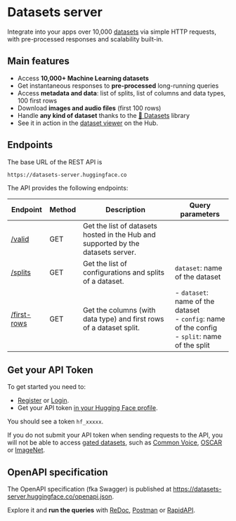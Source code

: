 # Datasets server

Integrate into your apps over 10,000 [datasets](https://huggingface.co/datasets) via simple HTTP requests, with pre-processed responses and scalability built-in.

## Main features

- Access **10,000+ Machine Learning datasets**
- Get instantaneous responses to **pre-processed** long-running queries
- Access **metadata and data**: list of splits, list of columns and data types, 100 first rows
- Download **images and audio files** (first 100 rows)
- Handle **any kind of dataset** thanks to the [🤗 Datasets](https://github.com/huggingface/datasets) library
- See it in action in the [dataset viewer](https://huggingface.co/docs/hub/datasets-viewer) on the Hub.

## Endpoints

The base URL of the REST API is

```
https://datasets-server.huggingface.co
```

The API provides the following endpoints:

| Endpoint                    | Method | Description                                                                      | Query parameters                                                                                   |
| --------------------------- | ------ | -------------------------------------------------------------------------------- | -------------------------------------------------------------------------------------------------- |
| [/valid](./valid)           | GET    | Get the list of datasets hosted in the Hub and supported by the datasets server. |                                                                                                    |
| [/splits](./splits)         | GET    | Get the list of configurations and splits of a dataset.                          | `dataset`: name of the dataset                                                                     |
| [/first-rows](./first-rows) | GET    | Get the columns (with data type) and first rows of a dataset split.              | - `dataset`: name of the dataset<br>- `config`: name of the config<br>- `split`: name of the split |

## Get your API Token

To get started you need to:

- [Register](https://huggingface.co/join) or [Login](https://huggingface.co/login).
- Get your API token [in your Hugging Face profile](https://huggingface.co/settings/tokens).

You should see a token `hf_xxxxx`.

If you do not submit your API token when sending requests to the API, you will not be able to access [gated datasets](https://huggingface.co/docs/hub/datasets-gated), such as [Common Voice](https://huggingface.co/datasets/mozilla-foundation/common_voice_10_0), [OSCAR](oscar-corpus/OSCAR-2109) or [ImageNet](https://huggingface.co/datasets/imagenet-1k).

## OpenAPI specification

The OpenAPI specification (fka Swagger) is published at https://datasets-server.huggingface.co/openapi.json.

Explore it and **run the queries** with [ReDoc](https://redocly.github.io/redoc/?url=https://datasets-server.huggingface.co/openapi.json), [Postman](https://www.postman.com/huggingface/workspace/hugging-face-apis/documentation/23242779-d068584e-96d1-4d92-a703-7cb12cbd8053) or [RapidAPI](https://rapidapi.com/hugging-face-hugging-face-default/api/hugging-face-datasets-api/).
